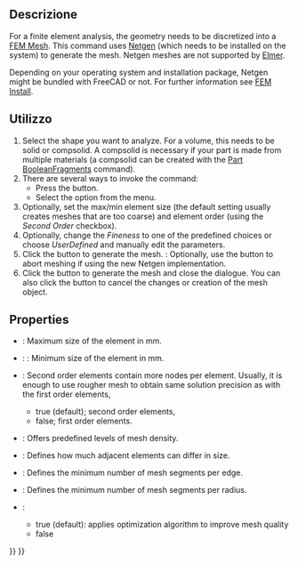 <languages/>

<div class="mw-translate-fuzzy">
{{Docnav/it|[[FEM_ConstraintBodyHeatSource/it|Vincolo fonte di calore del corpo]]|[[FEM_MeshGmshFromShape/it|Mesh FEM da forma con GMSH]]|[[FEM_Workbench/it|FEM]]|IconL=Fem-constraint-heatflux.svg|IconC=Workbench_FEM.svg|IconR=FEM_MeshGmshFromShape.png}}
</div>

<div class="mw-translate-fuzzy">
{{GuiCommand/it
|Name=FEM_MeshNetgenFromShape
|Name/it=Mesh FEM da forma con Netgen
|MenuLocation=FEM → Mesh FEM da forma con Netgen
|Workbenches=[[FEM_Workbench/it|FEM]]
|Shortcut=
|SeeAlso=[[FEM_tutorial/it|Tutorial FEM]]
}}
</div>

<span id="Description"></span>
==Descrizione==

For a finite element analysis, the geometry needs to be discretized into a [[FEM_Mesh|FEM Mesh]]. This command uses [https://www.ngsolve.org/ Netgen] (which needs to be installed on the system) to generate the mesh. Netgen meshes are not supported by [[FEM_SolverElmer|Elmer]].

Depending on your operating system and installation package, Netgen might be bundled with FreeCAD or not. For further information see [[FEM_Install#Netgen|FEM Install]].

<span id="Usage"></span>
==Utilizzo==

# Select the shape you want to analyze. For a volume, this needs to be solid or compsolid. A compsolid is necessary if your part is made from multiple materials (a compsolid can be created with the [[Part_BooleanFragments|Part BooleanFragments]] command).
# There are several ways to invoke the command:
#* Press the {{Button|[[Image:FEM_MeshNetgenFromShape.svg|16px]] [[FEM_MeshNetgenFromShape|Mesh From Shape by Netgen]]}} button.
#* Select the {{MenuCommand|Mesh → [[Image:FEM_MeshGmshFromShape.svg|16px]] Mesh From Shape by Netgen}} option from the menu.
# Optionally, set the max/min element size (the default setting usually creates meshes that are too coarse) and element order (using the ''Second Order'' checkbox).
# Optionally, change the ''Fineness'' to one of the predefined choices or choose ''UserDefined'' and manually edit the parameters.
# Click the {{Button|Apply}} button to generate the mesh. {{Version|1.0}}: Optionally, use the {{Button|Cancel}} button to abort meshing if using the new Netgen implementation.
# Click the {{Button|OK}} button to generate the mesh and close the dialogue. You can also click the {{Button|Cancel}} button to cancel the changes or creation of the mesh object.

== Properties ==

* {{PropertyData|Max. Size}}: Maximum size of the element in mm.
* {{PropertyData|Min. Size}}: {{Version|1.0}}: Minimum size of the element in mm.
* {{PropertyData|Second order}}: Second order elements contain more nodes per element. Usually, it is enough to use rougher mesh to obtain same solution precision as with the first order elements,
** true (default); second order elements,
** false; first order elements. 
* {{PropertyData|Fineness}}: Offers predefined levels of mesh density.
* {{PropertyData|Growth Rate}}: Defines how much adjacent elements can differ in size.
* {{PropertyData|Nb. Segs per Edge}}: Defines the minimum number of mesh segments per edge.
* {{PropertyData|Nb. Segs per Radius}}: Defines the minimum number of mesh segments per radius.
* {{PropertyData|Optimize}}:
** true (default): applies optimization algorithm to improve mesh quality
** false


<div class="mw-translate-fuzzy">
{{Docnav/it|[[FEM_ConstraintBodyHeatSource/it|Vincolo fonte di calore del corpo]]|[[FEM_MeshGmshFromShape/it|Mesh FEM da forma con GMSH]]|[[FEM_Workbench/it|FEM]]|IconL=Fem-constraint-heatflux.svg|IconC=Workbench_FEM.svg|IconR=FEM_MeshGmshFromShape.png}}
</div>

{{FEM Tools navi{{#translation:}}}}
{{Userdocnavi{{#translation:}}}}